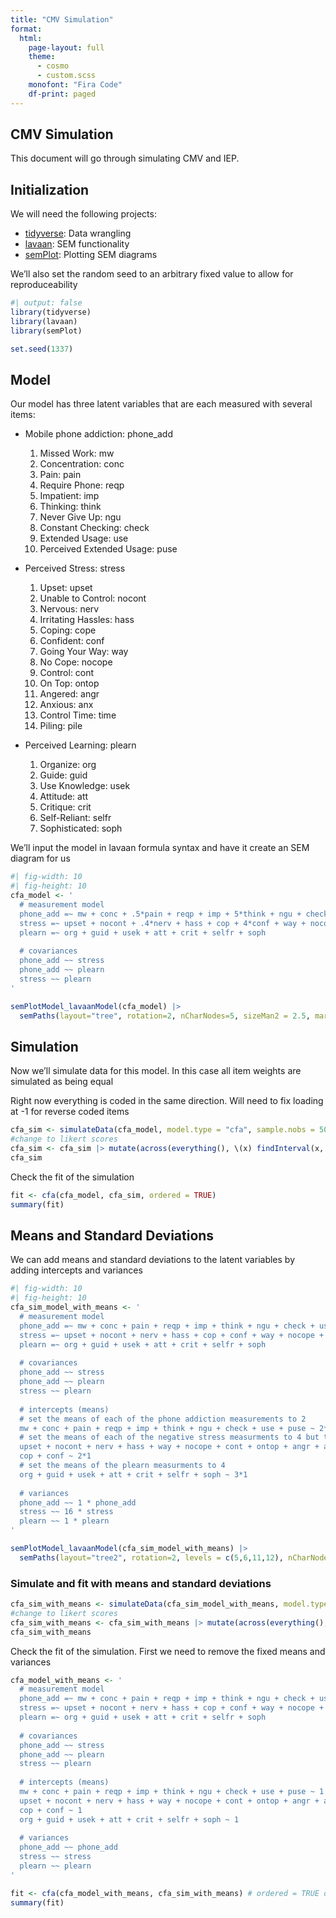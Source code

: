 ```yaml
---
title: "CMV Simulation"
format:
  html:
    page-layout: full
    theme: 
      - cosmo 
      - custom.scss
    monofont: "Fira Code"
    df-print: paged
---
```


## CMV Simulation

This document will go through simulating CMV and IEP.

## Initialization

We will need the following projects:

- [tidyverse](https://tidyverse.org): Data wrangling
- [lavaan](https://lavaan.ugent.be): SEM functionality
- [semPlot](http://sachaepskamp.com/documentation/semPlot/semPaths.html): Plotting SEM diagrams

We'll also set the random seed to an arbitrary fixed value to allow for reproduceability

```r
#| output: false
library(tidyverse)
library(lavaan)
library(semPlot)

set.seed(1337)
```

## Model

Our model has three latent variables that are each measured with several items:

- Mobile phone addiction: phone_add
  
  1. Missed Work: mw
  2. Concentration: conc
  3. Pain: pain
  4. Require Phone: reqp
  5. Impatient: imp
  6. Thinking: think
  7. Never Give Up: ngu
  8. Constant Checking: check
  9. Extended Usage: use
  10. Perceived Extended Usage: puse
  
- Perceived Stress: stress

  1. Upset: upset
  2. Unable to Control: nocont
  3. Nervous: nerv
  4. Irritating Hassles: hass
  5. Coping: cope
  6. Confident: conf
  7. Going Your Way: way
  8. No Cope: nocope
  9. Control: cont
  10. On Top: ontop
  11. Angered: angr
  12. Anxious: anx
  13. Control Time: time
  14. Piling: pile
  
- Perceived Learning: plearn

  1. Organize: org
  2. Guide: guid
  3. Use Knowledge: usek
  4. Attitude: att
  5. Critique: crit
  6. Self-Reliant: selfr
  7. Sophisticated: soph
  
We'll input the model in lavaan formula syntax and have it create an SEM diagram for us  

```r
#| fig-width: 10
#| fig-height: 10
cfa_model <- '
  # measurement model
  phone_add =~ mw + conc + .5*pain + reqp + imp + 5*think + ngu + check + use + puse
  stress =~ upset + nocont + .4*nerv + hass + cop + 4*conf + way + nocope + cont + ontop + angr + anx + time + pile
  plearn =~ org + guid + usek + att + crit + selfr + soph
  
  # covariances
  phone_add ~~ stress
  phone_add ~~ plearn
  stress ~~ plearn
'

semPlotModel_lavaanModel(cfa_model) |> 
  semPaths(layout="tree", rotation=2, nCharNodes=5, sizeMan2 = 2.5, mar = c(1,4,1,3), label.norm = "OOOOO", residuals = FALSE)
```

## Simulation

Now we'll simulate data for this model.  In this case all item weights are simulated as being equal

::: {.callout-note}
Right now everything is coded in the same direction. Will need to fix loading at -1 for reverse coded items
:::


```r
cfa_sim <- simulateData(cfa_model, model.type = "cfa", sample.nobs = 500)
#change to likert scores
cfa_sim <- cfa_sim |> mutate(across(everything(), \(x) findInterval(x, vec=c(-Inf,-2.5,-1, 1,2.5,Inf))))
cfa_sim
```

Check the fit of the simulation

```r
fit <- cfa(cfa_model, cfa_sim, ordered = TRUE)
summary(fit)
```
## Means and Standard Deviations

We can add means and standard deviations to the latent variables by adding intercepts and variances

```r
#| fig-width: 10
#| fig-height: 10
cfa_sim_model_with_means <- '
  # measurement model
  phone_add =~ mw + conc + pain + reqp + imp + think + ngu + check + use + puse
  stress =~ upset + nocont + nerv + hass + cop + conf + way + nocope + cont + ontop + angr + anx + time + pile
  plearn =~ org + guid + usek + att + crit + selfr + soph
  
  # covariances
  phone_add ~~ stress
  phone_add ~~ plearn
  stress ~~ plearn
  
  # intercepts (means)
  # set the means of each of the phone addiction measurements to 2
  mw + conc + pain + reqp + imp + think + ngu + check + use + puse ~ 2*1
  # set the means of each of the negative stress measurments to 4 but the postitive ones to 2
  upset + nocont + nerv + hass + way + nocope + cont + ontop + angr + anx + time + pile ~ 4*1
  cop + conf ~ 2*1
  # set the means of the plearn measurments to 4
  org + guid + usek + att + crit + selfr + soph ~ 3*1
  
  # variances
  phone_add ~~ 1 * phone_add
  stress ~~ 16 * stress
  plearn ~~ 1 * plearn
'

semPlotModel_lavaanModel(cfa_sim_model_with_means) |> 
  semPaths(layout="tree2", rotation=2, levels = c(5,6,11,12), nCharNodes=5, sizeMan2 = 2.5, mar = c(1,4,1,3), label.norm = "OOOOO", residuals = TRUE, intAtSide = TRUE)
```

### Simulate and fit with means and standard deviations

```r
cfa_sim_with_means <- simulateData(cfa_sim_model_with_means, model.type = "cfa", sample.nobs = 500)
#change to likert scores
cfa_sim_with_means <- cfa_sim_with_means |> mutate(across(everything(), \(x) findInterval(x, vec=c(-Inf,-2.5,-1, 1,2.5,Inf))))
cfa_sim_with_means
```
Check the fit of the simulation.  First we need to remove the fixed means and variances

```r

cfa_model_with_means <- '
  # measurement model
  phone_add =~ mw + conc + pain + reqp + imp + think + ngu + check + use + puse
  stress =~ upset + nocont + nerv + hass + cop + conf + way + nocope + cont + ontop + angr + anx + time + pile
  plearn =~ org + guid + usek + att + crit + selfr + soph
  
  # covariances
  phone_add ~~ stress
  phone_add ~~ plearn
  stress ~~ plearn
  
  # intercepts (means)
  mw + conc + pain + reqp + imp + think + ngu + check + use + puse ~ 1
  upset + nocont + nerv + hass + way + nocope + cont + ontop + angr + anx + time + pile ~ 1
  cop + conf ~ 1
  org + guid + usek + att + crit + selfr + soph ~ 1
  
  # variances
  phone_add ~~ phone_add
  stress ~~ stress
  plearn ~~ plearn
'

fit <- cfa(cfa_model_with_means, cfa_sim_with_means) # ordered = TRUE does not identify
summary(fit)
```